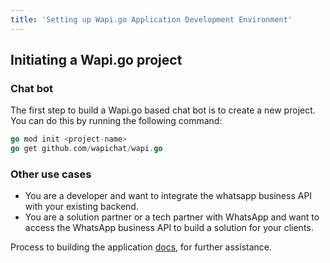 ```yaml
---
title: 'Setting up Wapi.go Application Development Environment'
---
```



## Initiating a Wapi.go project

### Chat bot

The first step to build a Wapi.go based chat bot is to create a new project. You can do this by running the following command:

```go
go mod init <project-name>
go get github.com/wapichat/wapi.go
```

### Other use cases

- You are a developer and want to integrate the whatsapp business API with your existing backend.
- You are a solution partner or a tech partner with WhatsApp and want to access the WhatsApp business API to build a solution for your clients.

<Note> Process to building the application [docs](/guide/building-your-application), for further assistance.</Note>

